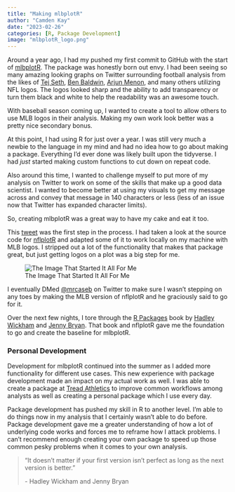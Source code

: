 ```yaml
---
title: "Making mlbplotR"
author: "Camden Kay"
date: "2023-02-26"
categories: [R, Package Development]
image: "mlbplotR_logo.png"
---
```


Around a year ago, I had my pushed my first commit to GitHub with the start of [mlbplotR](camdenk.github.io/mlbplotR). The package was honestly born out envy. I had been seeing so many amazing looking graphs on Twitter surrounding football analysis from the likes of [Tej Seth](https://twitter.com/tejfbanalytics), [Ben Baldwin](https://twitter.com/benbbaldwin), [Arjun Menon](https://twitter.com/arjunmenon100), and many others utilizing NFL logos. The logos looked sharp and the ability to add transparency or turn them black and white to help the readability was an awesome touch.

With baseball season coming up, I wanted to create a tool to allow others to use MLB logos in their analysis. Making my own work look better was a pretty nice secondary bonus.

At this point, I had using R for just over a year. I was still very much a newbie to the language in my mind and had no idea how to go about making a package. Everything I'd ever done was likely built upon the tidyverse. I had *just* started making custom functions to cut down on repeat code.

Also around this time, I wanted to challenge myself to put more of my analysis on Twitter to work on some of the skills that make up a good data scientist. I wanted to become better at using my visuals to get my message across and convey that message in 140 characters or less (less of an issue now that Twitter has expanded character limits).

So, creating mlbplotR was a great way to have my cake and eat it too.

This [tweet](https://twitter.com/k_camden/status/1491166689849147392?s=20) was the first step in the process. I had taken a look at the source code for [nflplotR](https://nflplotr.nflverse.com/index.html) and adapted some of it to work locally on my machine with MLB logos. I stripped out a lot of the functionality that makes that package great, but just getting logos on a plot was a big step for me.

![The Image That Started It All For Me](original_image.jpeg)

I eventually DMed [\@mrcaseb](https://twitter.com/mrcaseb) on Twitter to make sure I wasn't stepping on any toes by making the MLB version of nflplotR and he graciously said to go for it.

Over the next few nights, I tore through the [R Packages](https://r-pkgs.org/) book by [Hadley Wickham](http://hadley.nz/) and [Jenny Bryan](http://jennybryan.org/). That book and nflplotR gave me the foundation to go and create the baseline for mlbplotR.

### Personal Development

Development for mlbplotR continued into the summer as I added more functionality for different use cases. This new experience with package development made an impact on my actual work as well. I was able to create a package at [Tread Athletics](treadathletics.com) to improve common workflows among analysts as well as creating a personal package which I use every day.

Package development has pushed my skill in R to another level. I'm able to do things now in my analysis that I certainly wasn't able to do before. Package development gave me a greater understanding of how a lot of underlying code works and forces me to reframe how I attack problems. I can't recommend enough creating your own package to speed up those common pesky problems when it comes to your own analysis.

> "It doesn't matter if your first version isn't perfect as long as the next version is better."
>
> \- Hadley Wickham and Jenny Bryan
